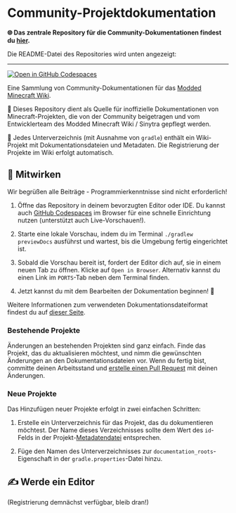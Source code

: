 # Community-Projektdokumentation

**🌐 Das zentrale Repository für die Community-Dokumentationen findest du [hier](https://github.com/Sinytra/CommunityWikiDocs).**

Die README-Datei des Repositories wird unten angezeigt:

---

[![Open in GitHub Codespaces](https://github.com/codespaces/badge.svg)](https://codespaces.new/Sinytra/CommunityWikiDocs?quickstart=1)

Eine Sammlung von Community-Dokumentationen für das [Modded Minecraft Wiki](https://moddedmc.org/).

📖 Dieses Repository dient als Quelle für inoffizielle Dokumentationen von Minecraft-Projekten, die von der Community beigetragen und vom Entwicklerteam des Modded Minecraft Wiki / Sinytra gepflegt werden.

📂 Jedes Unterverzeichnis (mit Ausnahme von `gradle`) enthält ein Wiki-Projekt mit Dokumentationsdateien und Metadaten. Die Registrierung der Projekte im Wiki erfolgt automatisch.

## 🤝 Mitwirken

Wir begrüßen alle Beiträge - Programmierkenntnisse sind nicht erforderlich!

1. Öffne das Repository in deinem bevorzugten Editor oder IDE.
   Du kannst auch [GitHub Codespaces](https://codespaces.new/Sinytra/CommunityWikiDocs?quickstart=1) im Browser für eine schnelle Einrichtung nutzen (unterstützt auch Live-Vorschauen!).

2. Starte eine lokale Vorschau, indem du im Terminal `./gradlew previewDocs` ausführst und wartest, bis die Umgebung fertig eingerichtet ist.

3. Sobald die Vorschau bereit ist, fordert der Editor dich auf, sie in einem neuen Tab zu öffnen. Klicke auf `Open in Browser`.
   Alternativ kannst du einen Link im `PORTS`-Tab neben dem Terminal finden.

4. Jetzt kannst du mit dem Bearbeiten der Dokumentation beginnen! 🎉

Weitere Informationen zum verwendeten Dokumentationsdateiformat findest du auf [dieser Seite](https://moddedmc.org/en/about/format).

### Bestehende Projekte

Änderungen an bestehenden Projekten sind ganz einfach. Finde das Projekt, das du aktualisieren möchtest, und nimm die gewünschten Änderungen an den Dokumentationsdateien vor. Wenn du fertig bist, committe deinen Arbeitsstand und [erstelle einen Pull Request](https://github.com/Sinytra/CommunityWikiDocs/compare) mit deinen Änderungen.

### Neue Projekte

Das Hinzufügen neuer Projekte erfolgt in zwei einfachen Schritten:

1. Erstelle ein Unterverzeichnis für das Projekt, das du dokumentieren möchtest. Der Name dieses Verzeichnisses sollte dem Wert des `id`-Felds in der Projekt-[Metadatendatei](https://moddedmc.org/en/about/devs#wiki-metadata) entsprechen.

2. Füge den Namen des Unterverzeichnisses zur `documentation_roots`-Eigenschaft in der `gradle.properties`-Datei hinzu.

## ✍️ Werde ein Editor

(Registrierung demnächst verfügbar, bleib dran!)
